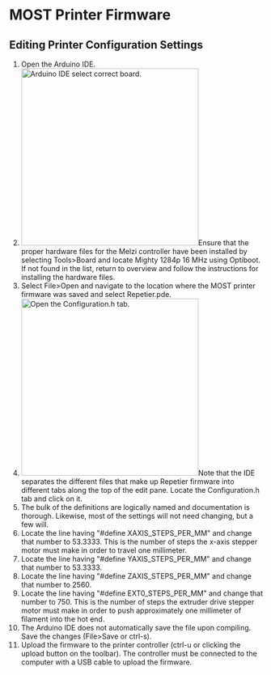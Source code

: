 {{MOST}}
{{MOST RepRap Ed}}
{{template:MOST Delta Nav}}
=MOST Printer Firmware=

==Editing Printer Configuration Settings==
# Open the Arduino IDE.
# [[File:Arduino_IDE_board_selection.jpg‎|350px|left|Arduino IDE select correct board.]]Ensure that the proper hardware files for the Melzi controller have been installed by selecting Tools>Board and locate Mighty 1284p 16 MHz using Optiboot. If not found in the list, return to overview and follow the instructions for installing the hardware files.{{clear}}
# Select File>Open and navigate to the location where the MOST printer firmware was saved and select Repetier.pde.
# [[File:Arduino_IDE_configuration.h.jpg‎|350px|left|Open the Configuration.h tab.]]Note that the IDE separates the different files that make up Repetier firmware into different tabs along the top of the edit pane. Locate the Configuration.h tab and click on it.{{clear}}
# The bulk of the definitions are logically named and documentation is thorough. Likewise, most of the settings will not need changing, but a few will.
# Locate the line having "#define XAXIS_STEPS_PER_MM" and change that number to 53.3333. This is the number of steps the x-axis stepper motor must make in order to travel one millimeter.
# Locate the line having "#define YAXIS_STEPS_PER_MM" and change that number to 53.3333.
# Locate the line having "#define ZAXIS_STEPS_PER_MM" and change that number to 2560.
# Locate the line having "#define EXT0_STEPS_PER_MM" and change that number to 750. This is the number of steps the extruder drive stepper motor must make in order to push approximately one millimeter of filament into the hot end.
# The Arduino IDE does not automatically save the file upon compiling. Save the changes (File>Save or ctrl-s).
# Upload the firmware to the printer controller (ctrl-u or clicking the upload button on the toolbar). The controller must be connected to the computer with a USB cable to upload the firmware.